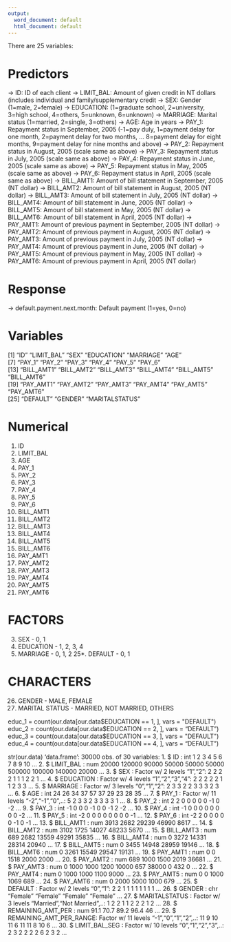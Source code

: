 ```yaml
---
output:
  word_document: default
  html_document: default
---
```

There are 25 variables:

# Predictors
-> ID: ID of each client
-> LIMIT_BAL: Amount of given credit in NT dollars (includes individual and family/supplementary credit
-> SEX: Gender (1=male, 2=female)
-> EDUCATION: (1=graduate school, 2=university, 3=high school, 4=others, 5=unknown, 6=unknown)
-> MARRIAGE: Marital status (1=married, 2=single, 3=others)
-> AGE: Age in years
-> PAY_1: Repayment status in September, 2005 (-1=pay duly, 1=payment delay for one month,   2=payment delay for two months, ... 8=payment delay for eight months, 9=payment delay for nine months and above)
-> PAY_2: Repayment status in August, 2005 (scale same as above)
-> PAY_3: Repayment status in July, 2005 (scale same as above)
-> PAY_4: Repayment status in June, 2005 (scale same as above)
-> PAY_5: Repayment status in May, 2005 (scale same as above)
-> PAY_6: Repayment status in April, 2005 (scale same as above)
-> BILL_AMT1: Amount of bill statement in September, 2005 (NT dollar)
-> BILL_AMT2: Amount of bill statement in August, 2005 (NT dollar)
-> BILL_AMT3: Amount of bill statement in July, 2005 (NT dollar)
-> BILL_AMT4: Amount of bill statement in June, 2005 (NT dollar)
-> BILL_AMT5: Amount of bill statement in May, 2005 (NT dollar)
-> BILL_AMT6: Amount of bill statement in April, 2005 (NT dollar)
-> PAY_AMT1: Amount of previous payment in September, 2005 (NT dollar)
-> PAY_AMT2: Amount of previous payment in August, 2005 (NT dollar)
-> PAY_AMT3: Amount of previous payment in July, 2005 (NT dollar)
-> PAY_AMT4: Amount of previous payment in June, 2005 (NT dollar)
-> PAY_AMT5: Amount of previous payment in May, 2005 (NT dollar)
-> PAY_AMT6: Amount of previous payment in April, 2005 (NT dollar)

# Response
-> default.payment.next.month: Default payment (1=yes, 0=no)

# Variables
 [1] "ID"            "LIMIT_BAL"     "SEX"           "EDUCATION"     "MARRIAGE"      "AGE"        
 [7] "PAY_1"         "PAY_2"         "PAY_3"         "PAY_4"         "PAY_5"         "PAY_6"        
[13] "BILL_AMT1"     "BILL_AMT2"     "BILL_AMT3"     "BILL_AMT4"     "BILL_AMT5"     "BILL_AMT6"    
[19] "PAY_AMT1"      "PAY_AMT2"      "PAY_AMT3"      "PAY_AMT4"      "PAY_AMT5"      "PAY_AMT6"     
[25] "DEFAULT"       "GENDER"        "MARITALSTATUS"

# Numerical
1. ID
2. LIMIT_BAL
6. AGE
7. PAY_1
8. PAY_2
9. PAY_3
10. PAY_4
11. PAY_5
12. PAY_6
13. BILL_AMT1
14. BILL_AMT2
15. BILL_AMT3
16. BILL_AMT4
17. BILL_AMT5
18. BILL_AMT6
19. PAY_AMT1
20. PAY_AMT2
21. PAY_AMT3
22. PAY_AMT4
23. PAY_AMT5
24. PAY_AMT6

# FACTORS
3. SEX - 0, 1
4. EDUCATION - 1, 2, 3, 4
5. MARRIAGE - 0, 1, 2
25*. DEFAULT - 0, 1

# CHARACTERS
26. GENDER - MALE, FEMALE
27. MARITAL STATUS - MARRIED, NOT MARRIED, OTHERS

educ_1 = count(our.data[our.data$EDUCATION == 1, ], vars = "DEFAULT")
educ_2 = count(our.data[our.data$EDUCATION == 2, ], vars = "DEFAULT")
educ_3 = count(our.data[our.data$EDUCATION == 3, ], vars = "DEFAULT")
educ_4 = count(our.data[our.data$EDUCATION == 4, ], vars = "DEFAULT")


#################
str(our.data)
'data.frame':	30000 obs. of  30 variables:
 1. $ ID                     : int  1 2 3 4 5 6 7 8 9 10 ...
 2. $ LIMIT_BAL              : num  20000 120000 90000 50000 50000 50000 500000 100000 140000 20000 ...
 3. $ SEX                    : Factor w/ 2 levels "1","2": 2 2 2 2 1 1 1 2 2 1 ...
 4. $ EDUCATION              : Factor w/ 4 levels "1","2","3","4": 2 2 2 2 2 1 1 2 3 3 ...
 5. $ MARRIAGE               : Factor w/ 3 levels "0","1","2": 2 3 3 2 2 3 3 3 2 3 ...
 6. $ AGE                    : int  24 26 34 37 57 37 29 23 28 35 ...
 7. $ PAY_1                  : Factor w/ 11 levels "-2","-1","0",..: 5 2 3 3 2 3 3 3 3 1 ...
 8. $ PAY_2                  : int  2 2 0 0 0 0 0 -1 0 -2 ...
 9. $ PAY_3                  : int  -1 0 0 0 -1 0 0 -1 2 -2 ...
 10. $ PAY_4                  : int  -1 0 0 0 0 0 0 0 0 -2 ...
 11. $ PAY_5                  : int  -2 0 0 0 0 0 0 0 0 -1 ...
 12. $ PAY_6                  : int  -2 2 0 0 0 0 0 -1 0 -1 ...
 13. $ BILL_AMT1              : num  3913 2682 29239 46990 8617 ...
 14. $ BILL_AMT2              : num  3102 1725 14027 48233 5670 ...
 15. $ BILL_AMT3              : num  689 2682 13559 49291 35835 ...
 16. $ BILL_AMT4              : num  0 3272 14331 28314 20940 ...
 17. $ BILL_AMT5              : num  0 3455 14948 28959 19146 ...
 18. $ BILL_AMT6              : num  0 3261 15549 29547 19131 ...
 19. $ PAY_AMT1               : num  0 0 1518 2000 2000 ...
 20. $ PAY_AMT2               : num  689 1000 1500 2019 36681 ...
 21. $ PAY_AMT3               : num  0 1000 1000 1200 10000 657 38000 0 432 0 ...
 22. $ PAY_AMT4               : num  0 1000 1000 1100 9000 ...
 23. $ PAY_AMT5               : num  0 0 1000 1069 689 ...
 24. $ PAY_AMT6               : num  0 2000 5000 1000 679 ...
 25. $ DEFAULT                : Factor w/ 2 levels "0","1": 2 2 1 1 1 1 1 1 1 1 ...
 26. $ GENDER                 : chr  "Female" "Female" "Female" "Female" ...
 27. $ MARITALSTATUS          : Factor w/ 3 levels "Married","Not Married",..: 1 2 2 1 1 2 2 2 1 2 ...
 28. $ REMAINING_AMT_PER      : num  91.1 70.7 89.2 96.4 46 ...
 29. $ REMAINING_AMT_PER_RANGE: Factor w/ 11 levels "-1","0","1","2",..: 11 9 10 11 6 11 11 8 10 6 ...
 30. $ LIMIT_BAL_SEG          : Factor w/ 10 levels "0","1","2","3",..: 2 3 2 2 2 2 6 2 3 2 ...
